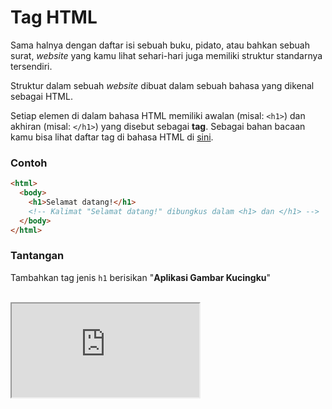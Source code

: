 # Tag HTML

Sama halnya dengan daftar isi sebuah buku, pidato, atau bahkan sebuah surat, _website_ yang kamu lihat sehari-hari juga memiliki struktur standarnya tersendiri.

Struktur dalam sebuah _website_ dibuat dalam sebuah bahasa yang dikenal sebagai HTML.

Setiap elemen di dalam bahasa HTML memiliki awalan (misal: `<h1>`) dan akhiran (misal: `</h1>`) yang disebut sebagai **tag**. Sebagai bahan bacaan kamu bisa lihat daftar tag di bahasa HTML di [sini](https://www.w3schools.com/tags/default.asp).

### Contoh

```html
<html>
  <body>
    <h1>Selamat datang!</h1>
    <!-- Kalimat "Selamat datang!" dibungkus dalam <h1> dan </h1> -->
  </body>
</html>
```

### Tantangan

Tambahkan tag jenis `h1` berisikan "**Aplikasi Gambar Kucingku**"

<br />

<iframe
  src="https://stackblitz.com/fork/ngodingorg/ngodingorg/tree/main/pages/responsive-web/learn-html-by-building-a-cat-photo-app/codes/problems/a1-tag-html.problem.html"
  style={{ width: "100%", height: "564px" }}
/>

### Solusi

[Buka Solusi](https://stackblitz.com/fork/ngodingorg/ngodingorg/tree/main/pages/responsive-web/learn-html-by-building-a-cat-photo-app/codes/solutions/a1-tag-html.solution.html)
